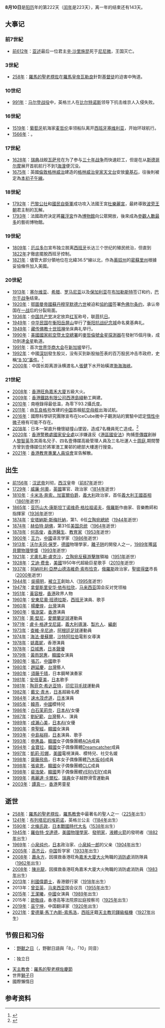{{refimprove|time=2019-09-13T18:14:34+00:00}}
{{noteTA
|1=zh-hans:杜伊勒里宫;zh-hant:杜樂麗宮;
|2=zh-tw:鄂圖曼;zh-hans:奥斯曼;zh-hk:奧托曼;
|3=zh-hans:艾迪·费舍;zh-hant:艾迪·費雪;zh-hk:愛迪·費沙;zh-tw:艾迪·費雪;
|4=zh-hans:安东尼奥·班德拉斯; zh-tw:安東尼奧·班德拉斯; zh-hk:安東尼奧·班達拉斯;
|5=zh-hans:罗伊·基恩;zh-hk:萊·堅尼;zh-tw:羅伊·基恩;
|6=zh-hans:哈维尔·萨内蒂;zh-hk:查維·辛尼迪;zh-tw:哈維爾·薩內蒂;
|7=zh-hans:戴文·青木;zh-tw:戴文·青木;zh-hk:迪芳·青木;
|8=zh-hans:速水直道;zh-tw:速水茂虎道;zh-hk:速水直道;
|9=zh-hans:厄瓜多尔; zh-tw:厄瓜多; zh-hk:厄瓜多爾;
}}
{{DayInMonth|8}}

'''8月10日'''是[[阳历|阳历]]年的第222天（[[闰年|闰年]]是223天），离一年的结束还有143天。

== 大事记 ==
=== 前7世紀 ===
* [[前612年|前612年]]：[[亚述|亚述]]最后一位君主[[辛·沙里施昆|辛·沙里施昆]]死于[[尼尼微|尼尼微]]，王国灭亡。

=== 3世紀 ===
* [[258年|258年]]：[[羅馬的聖老楞佐|羅馬的聖老楞佐]]在[[羅馬皇帝|羅馬皇帝]][[瓦勒良|瓦勒良]]針對[[基督徒|基督徒]]的迫害中殉道。

=== 10世纪 ===
* [[991年|991年]]：[[马尔登战役|马尔登战役]]中，英格兰人在[[比尔特诺斯|比尔特诺斯]]领导下抗击维京人入侵失败。

=== 16世紀 ===
* [[1519年|1519年]]：[[葡萄牙|葡萄牙]]航海家[[麦哲伦|麦哲伦]]率领船队离开[[西班牙|西班牙]][[塞维利亚|塞维利亚]]，开始环球航行。
* [[1566年|1566年]]：{{fact|[[荷兰|荷兰]]爆发骚乱|time=2014-8-10}}。

=== 17世紀 ===
* [[1628年|1628年]]：[[瑞典|瑞典]]战舰[[瓦萨号|瓦萨号]]在为了参与[[三十年战争|三十年战争]]而快速赶工，但是在从[[斯德哥尔摩|斯德哥尔摩]]展开首航航行不到1[[海浬|海浬]]便沉没。
* [[1675年|1675年]]：英國[[倫敦|倫敦]][[格林威治|格林威治]]建造的[[格林威治皇家天文台|格林威治皇家天文台]]安放[[奠基石|奠基石]]，往後則被定為[[本初子午線|本初子午線]]。

=== 18世紀 ===
* [[1792年|1792年]]：[[巴黎公社|巴黎公社]]和[[國民自衛軍|國民自衛軍]]成功攻入法國王宮[[杜樂麗宮|杜樂麗宮]]，最終導致[[波旁王朝|波旁王朝]]君主制的瓦解。
* [[1793年|1793年]]：法國政府決定將[[羅浮宮|羅浮宮]]作為[[博物館|博物館]]向公眾開放，後來成為[[世界參觀人數最多的藝術博物館列表|參觀人數最多]]的藝術博物館。

=== 19世紀 ===
* [[1809年|1809年]]：[[厄瓜多尔|厄瓜多尔]]宣布独立脱离[[西班牙|西班牙]]长达三个世纪的殖民统治，但直到[[1822年|1822年]]才徹底擺脫西班牙控制。
* [[1821年|1821年]]：儘管大部分領地位在北緯36.5°線以北，作為[[蓄奴州|蓄奴州]]的[[密蘇里州|密蘇里州]]根據妥協條件加入美國。

=== 20世紀 ===
* [[1913年|1913年]]：[[塞尔维亚|塞尔维亚]]、[[希腊|希腊]]、[[罗马尼亚|罗马尼亚]]以及[[保加利亚|保加利亚]]在[[布加勒斯特|布加勒斯特]]签订和约，[[巴尔干战争|巴尔干战争]]结束。
* [[1920年|1920年]]：[[鄂圖曼帝國|鄂圖曼帝國]][[苏丹_(称谓)|蘇丹]][[穆罕默德六世_(奥斯曼帝国)|穆罕默德六世]]被迫和[[協約國|協約國]]签署[[色佛尔条约|色佛尔条约]]，承认帝国在[[一战|一战]]后的分裂局面。
* [[1936年|1936年]]：[[中国共产党|中国共产党]]决定放弃[[中国工农红军|红军]]称号，联[[蒋介石|蒋]]抗[[日本|日]]。
* [[1949年|1949年]]：[[中华民国|中华民国]]在[[衡阳|衡阳]][[岳屏山|岳屏山]]举行了[[衡阳抗战纪念城|衡阳抗战纪念城]]命名奠基典礼。
* [[1949年|1949年]]：[[藏传佛教|藏传佛教]][[班禅额尔德尼·确吉坚赞|十世班禅]]坐床典礼举行。
* [[1990年|1990年]]：[[美國國家航空暨太空總署|美國國家航空暨太空總署]]的[[麥哲倫號金星探測器|麥哲倫號金星探測器]]在發射15個月後，成功到達[[金星|金星]]軌道。
* [[1991年|1991年]]：首次[[世界华商大会|世界华商大会]]在[[新加坡|新加坡]]举行。
* [[1992年|1992年]]：中國[[深圳|深圳]]發生股災，没有买到新股抽签表的百万股民冲击市政府，史稱[[“8·10”事件|“8·10”事件]]。<ref>{{cite web | url=http://book.people.com.cn/GB/69399/107427/139350/139351/8386652.html | title="8·10"事件:催生中国证监会 | publisher=人民网 | accessdate=2013-08-20 | archive-date=2012-02-06 | archive-url=https://web.archive.org/web/20120206095301/http://book.people.com.cn/GB/69399/107427/139350/139351/8386652.html | dead-url=no }}</ref>
* [[2000年|2000年]]：中国长距离游泳横渡名人[[张健_(游泳运动员)|張健]]下水开始橫渡[[渤海海峽|渤海海峽]]。

=== 21世紀 ===
* [[2008年|2008年]]：[[香港|香港]][[旺角|旺角]][[嘉禾大廈|嘉禾大廈]]五級大火。
* [[2009年|2009年]]：[[香港鐵路有限公司|香港鐵路有限公司]][[港島綫西延|西港島綫]]動工興建。
* [[2010年|2010年]]：南極錄得最低温，為零下93.2攝氏度。
* [[2011年|2011年]]：由[[瓦良格号航空母舰|瓦良格号]]改建的[[中华人民共和国|中国]]首艘[[航空母舰|航空母舰]]出海试航。
* [[2016年|2016年]]：國際科學研究團隊宣布在IceCube微中子觀測站的實驗中認定[[惰性中微子|惰性中微子]]極有可能不存在。
* [[2018年|2018年]]：日本一架直升機懷疑撞山墜毀，造成7名機員死亡造成。<ref>{{cite web|url=https://hk.news.yahoo.com/日本直升機懷疑撞山墜毀-死亡人數增至7人-034752102.html|title=日本直升機懷疑撞山墜毀 死亡人數增至7人|publisher=香港電台-國際|date=2018-08-11|website=Yahoo News|access-date=2019-05-06|archive-date=2019-05-05|archive-url=https://web.archive.org/web/20190505233041/https://hk.news.yahoo.com/%E6%97%A5%E6%9C%AC%E7%9B%B4%E5%8D%87%E6%A9%9F%E6%87%B7%E7%96%91%E6%92%9E%E5%B1%B1%E5%A2%9C%E6%AF%80-%E6%AD%BB%E4%BA%A1%E4%BA%BA%E6%95%B8%E5%A2%9E%E8%87%B37%E4%BA%BA-034752102.html|dead-url=no}}</ref>
* [[2020年|2020年]]：[[香港警務處國家安全處|香港警務處國家安全處]]以涉嫌違反《[[港區國安法|港區國安法]]》拘捕[[壹傳媒|壹傳媒]]創辦人[[黎智英|黎智英]]及其兩名兒子、四名壹傳媒高級管理人員及三名社運人士[[周庭|周庭]],期間警方曾到壹傳媒位於將軍澳工業邨的總部大樓進行搜查。
* [[2021年|2021年]]：[[香港教育專業人員協會|香港教育專業人員協會]]宣告解散。

== 出生 ==
* [[前156年|前156年]]：[[汉武帝|汉武帝]]刘彻，[[西汉|西汉]]皇帝（[[前87年|前87年]]逝世）
* [[1729年|1729年]]：[[第五代何奧子爵威廉·何奧|威廉·何奧]]，[[英國|英國]]軍官、政治家（[[1814年|1814年]]逝世）
* [[1810年|1810年]]：[[卡米洛·奔索_(加富爾伯爵)|卡米洛·奔索，加富爾伯爵]]，[[義大利|義大利]]政治家，首任[[義大利首相|義大利王國首相]]（[[1861年|1861年]]逝世）
* [[1865年|1865年]]：[[亚历山大·康斯坦丁诺维奇·格拉祖诺夫|亚历山大·康斯坦丁诺维奇·格拉祖诺夫]]，[[俄羅斯帝國|俄羅斯]]作曲家、音樂教師和指揮家（[[1936年|1936年]]逝世）
* [[1874年|1874年]]：[[安塔納斯·斯梅托納|安塔納斯·斯梅托納]]，第1、6任[[立陶宛總統|立陶宛總統]]（[[1944年|1944年]]逝世）
* [[1874年|1874年]]：[[赫伯特·胡佛|赫伯特·胡佛]]，第31任[[美国总统|美国总统]]（[[1964年|1964年]]逝世）
* [[1878年|1878年]]：[[何高俊|何高俊]]，[[香港|香港]][[醫生|醫生]]、[[教育家|教育家]]（[[1953年|1953年]]逝世）
* [[1900年|1900年]]：[[王力_(语言学家)|王力]]，[[中國|中國]]语言学家（[[1986年|1986年]]逝世）
* [[1913年|1913年]]：[[沃尔夫冈·保罗|沃尔夫冈·保罗]]，[[德國|德國]]物理學家，[[離子阱|離子阱]]的開發人之一，[[1989年|1989年]]獲[[諾貝爾物理學獎|諾貝爾物理學獎]]（[[1993年|1993年]]逝世）
* [[1921年|1921年]]：[[尤奧扎斯·盧克沙|尤奧扎斯·盧克沙]]，[[立陶宛|立陶宛]][[反蘇游擊隊|反蘇游擊隊]]領袖（[[1951年|1951年]]逝世）
* [[1928年|1928年]]：[[艾迪·费舍|艾迪·费舍]]，[[美國|美國]]1950年代超級巨星歌手（[[2010年|2010年]]逝世）
* [[1937年|1937年]]：[[阿納托利·亞歷山德洛維奇·索布恰克|阿納托利·亞歷山德洛維奇·索布恰克]]，[[俄羅斯|俄羅斯]]政治家，[[聖彼得堡|聖彼得堡]]市長（[[2000年|2000年]]逝世）
* [[1944年|1944年]]：[[吳揚明|吳揚明]]，[[被立王|被立王]]創始人（[[1995年|1995年]]逝世）
* [[1947年|1947年]]：[[拿督斯里|拿督斯里]][[安华·依布拉欣|安华·依布拉欣]]，[[马来西亚|马来西亚]]国会反对党领袖
* [[1951年|1951年]]：[[黃容根|黃容根]]，[[香港|香港]]政界人物
* [[1960年|1960年]]：[[安東尼奧·班德拉斯|安東尼奧·班德拉斯]]，[[西班牙|西班牙]]演員、歌手
* [[1960年|1960年]]：[[楊慶煌|楊慶煌]]，[[台灣|台灣]]演員
* [[1960年|1960年]]：[[張澍棠|張澍棠]]，[[香港|香港]]演員
* [[1971年|1971年]]：[[萊·堅尼|萊·堅尼]]，[[愛爾蘭|愛爾蘭]][[足球|足球]]運動員
* [[1971年|1971年]]：[[盧卡·格達戈尼諾|盧卡·格達戈尼諾]]，[[義大利|義大利]][[導演|導演]]、[[製片人|製片人]]、[[編劇|編劇]]
* [[1973年|1973年]]：[[查維·辛尼迪|查維·辛尼迪]]，[[阿根廷|阿根廷]][[足球|足球]]運動員
* [[1974年|1974年]]：[[海法·曼蘇爾|海法·曼蘇爾]]，[[沙特阿拉伯|沙特阿拉伯]]電影女導演
* [[1978年|1978年]]：[[姚嘉妮|姚嘉妮]]，香港演員
* [[1978年|1978年]]：[[亞城惠|亞城惠]]，[[日本|日本]][[聲優|聲優]]
* [[1979年|1979年]]：[[黃雨瑟惠|黃雨瑟惠]]，[[韓國|韓國]]女演員
* [[1980年|1980年]]：[[張芯|張芯]]，[[中國|中國]]歌手
* [[1980年|1980年]]：[[趙延慶_(藝人)|趙延慶]]，[[台灣|台灣]]藝人
* [[1980年|1980年]]：[[須藤千晴|須藤千晴]]，日本鋼琴演奏家
* [[1981年|1981年]]：[[安倍夏美|安倍夏美]]，[[日本|日本]]歌手
* [[1981年|1981年]]：[[陶菲克·希达亚特|陶菲克·希达亚特]]，[[印尼|印尼]][[羽毛球|羽毛球]]運動員
* [[1982年|1982年]]：[[戴文·青木|戴文·青木]]，[[日本|日本]]超級名模
* [[1984年|1984年]]：[[速水茂虎道|速水茂虎道]]，[[日本|日本]]演員
* [[1985年|1985年]]：[[韓燕|韓燕]]，[[中國|中國]]模特兒
* [[1986年|1986年]]：[[白石茉莉奈|白石茉莉奈]]，[[日本|日本]]AV女優
* [[1987年|1987年]]：[[劉紀範|劉紀範]]，[[台灣|台灣]]藝人、演員
* [[1989年|1989年]]：[[成瀨心美|成瀨心美]]，[[日本|日本]]AV女優
* [[1990年|1990年]]：[[李聖經|李聖經]]，[[韓國|韓國]]女演員
* [[1993年|1993年]]：[[中島裕翔|中島裕翔]]，[[日本|日本]]演員、歌手
* [[1993年|1993年]]：[[申惠晶|申惠晶]]，[[韓國|韓國]]女子偶像團體[[AOA|AOA]]成員
* [[1994年|1994年]]：[[秀雅|金寶拉]]，[[韓國|韓國]]女子偶像團體[[Dreamcatcher|Dreamcatcher]]成員
* [[1997年|1997年]]：[[凱莉·珍娜|凱莉·珍娜]]，[[美國|美國]]電視演員、模特兒、社交名媛
* [[1998年|1998年]]：[[齋藤飛鳥|齋藤飛鳥]]，日本女子偶像團體[[乃木坂46|乃木坂46]]成員
* [[1998年|1998年]]：[[張睿恩|張睿恩]]，[[韓國|韓國]]女子偶像團體[[CLC|CLC]]成員
* [[1998年|1998年]]：[[VERIVERY|裴浩榮]]，[[韓國|韓國]]男子偶像團體[[VERIVERY|VERIVERY]]成員
* [[1999年|1999年]]：[[弗麗達·卡爾松|弗麗達·卡爾松]]，[[瑞典|瑞典]]女子越野滑雪運動員
* [[2003年|2003年]]：[[譚真一|譚真一]]，[[香港|香港]]男童星

== 逝世 ==
* [[258年|258年]]：[[羅馬的聖老楞佐|羅馬的聖老楞佐]]，[[羅馬教會|羅馬教會]]中最著名的聖人之一（[[225年|225年]]出生）
* [[1241年|1241年]]：[[布列塔尼的埃莉诺|布列塔尼的埃莉诺]]，英格兰公主（[[1184年|1184年]]出生）
* [[1590年|1590年]]：[[北條氏政|北條氏政]]，[[日本|日本]][[戰國時代_(日本)|戰國時代]][[戰國大名|大名]]（[[1538年|1538年]]出生）
* [[1945年|1945年]]：[[羅伯特·戈達德|羅伯特·戈達德]]，[[美國|美國]][[物理學家|物理學家]]、[[發明家|發明家]]，[[液體火箭|液體火箭]]的發明者（[[1882年|1882年]]出生）
* [[1969年|1969年]]：[[小泉纯也|小泉纯也]]，[[日本|日本]]政治家、[[小泉純一郎|小泉純一郎]]的父亲（[[1904年|1904年]]出生）
* [[2005年|2005年]]：[[高齐云|高齐云]]，[[中国|中国]]哲学家（[[1933年|1933年]]出生）
* [[2008年|2008年]]：[[蕭永方|蕭永方]]，因撲救香港旺角[[嘉禾大廈大火|嘉禾大廈大火]]殉職的[[消防處|消防處]]消防隊員（[[1962年|1962年]]出生）
* [[2008年|2008年]]：[[陳兆龍|陳兆龍]]，因撲救香港旺角嘉禾大廈大火殉職的消防處消防員（[[1983年|1983年]]出生）
* [[2013年|2013年]]：[[利國偉|利國偉爵士]]，香港銀行家（[[1918年|1918年]]出生） 
* 2013年：[[曾亚英|曾亚英]]，[[马来西亚|马来西亚]]国会议员（[[1955年|1955年]]出生）
* [[2015年|2015年]]：[[王潔曦|王潔曦]]，[[中國|中國]]女演員（[[1989年|1989年]]出生）
* 2015年：[[歐敬祿|歐敬祿]]，香港高等法院原訟庭按察司（[[1925年|1925年]]出生）
* [[2019年|2019年]]：[[巫宁坤|巫宁坤]]，中国翻译家（[[1920年|1920年]]出生）
* [[2021年|2021年]]：[[愛德華·馬丁內斯-索馬洛|愛德華·馬丁內斯-索馬洛]]，[[西班牙|西班牙]]籍[[天主教|天主教]][[司鐸級樞機|司鐸級樞機]]（[[1927年|1927年]]出生）

== 节假日和习俗 ==
{{commonscat|10 August}}
* {{JAP}}：[[仲夏夜之淫夢|野獸之日]]（{{lang-ja|野獣の日}}，野獸日語與「8」、「10」同音）
* {{ECU}}：独立日
* [[天主教會|天主教會]]：[[羅馬的聖老楞佐|羅馬的聖老楞佐]][[聖人曆|慶節]]
* 世界[[獅子|獅子]]日
* 國際懶惰日

==参考资料==
{{Reflist}}
{{月份}}
